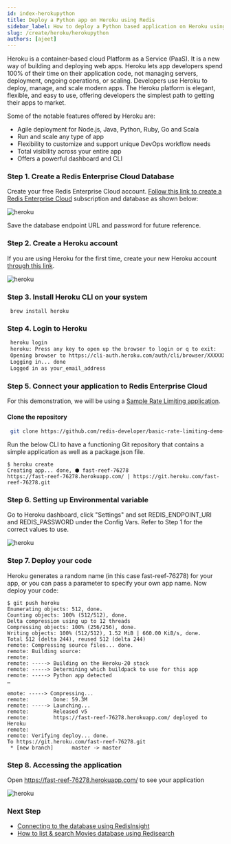 ```yaml
---
id: index-herokupython
title: Deploy a Python app on Heroku using Redis
sidebar_label: How to deploy a Python based application on Heroku using Redis
slug: /create/heroku/herokupython
authors: [ajeet]
---
```



Heroku is a container-based cloud Platform as a Service (PaaS). It is a new way of building and deploying web apps. Heroku lets app developers spend 100% of their time on their application code, not managing servers, deployment, ongoing operations, or scaling. Developers use Heroku to deploy, manage, and scale modern apps. The Heroku platform is elegant, flexible, and easy to use, offering developers the simplest path to getting their apps to market.

Some of the notable features offered by Heroku are:

- Agile deployment for Node.js, Java, Python, Ruby, Go and Scala
- Run and scale any type of app
- Flexibility to customize and support unique DevOps workflow needs
- Total visibility across your entire app
- Offers a powerful dashboard and CLI

### Step 1. Create a Redis Enterprise Cloud Database

Create your free Redis Enterprise Cloud account. [Follow this link to create a Redis Enterprise Cloud](/create/rediscloud) subscription and database as shown below:

![heroku](rediscloud.png)

Save the database endpoint URL and password for future reference.


### Step 2. Create a Heroku account

If you are using Heroku for the first time, create your new Heroku account [through this link](https://signup.heroku.com/login).

![heroku](create_heroku.png)


### Step 3. Install Heroku CLI on your system

   ```macos
    brew install heroku
   ```

### Step 4. Login to Heroku

   ```bash
    heroku login
    heroku: Press any key to open up the browser to login or q to exit:
    Opening browser to https://cli-auth.heroku.com/auth/cli/browser/XXXXXXXXXXA
    Logging in... done
    Logged in as your_email_address
   ```


### Step 5. Connect your application to Redis Enterprise Cloud

For this demonstration, we will be using a [Sample Rate Limiting application](https://github.com/redis-developer/basic-rate-limiting-demo-python).

#### Clone the repository

   ```bash
    git clone https://github.com/redis-developer/basic-rate-limiting-demo-python
   ```

Run the below CLI to have a functioning Git repository that contains a simple application as well as a package.json file.



```
$ heroku create
Creating app... done, ⬢ fast-reef-76278
https://fast-reef-76278.herokuapp.com/ | https://git.heroku.com/fast-reef-76278.git
```

### Step 6. Setting up Environmental variable

Go to Heroku dashboard, click "Settings" and set REDIS_ENDPOINT_URI and REDIS_PASSWORD under the Config Vars.
Refer to Step 1 for the correct values to use.

![heroku](heroku_app1_env.png)



### Step 7. Deploy your code

Heroku generates a random name (in this case fast-reef-76278) for your app, or you can pass a parameter to specify your own app name.
Now deploy your code:
 


```
$ git push heroku                        
Enumerating objects: 512, done.
Counting objects: 100% (512/512), done.
Delta compression using up to 12 threads
Compressing objects: 100% (256/256), done.
Writing objects: 100% (512/512), 1.52 MiB | 660.00 KiB/s, done.
Total 512 (delta 244), reused 512 (delta 244)
remote: Compressing source files... done.
remote: Building source:
remote: 
remote: -----> Building on the Heroku-20 stack
remote: -----> Determining which buildpack to use for this app
remote: -----> Python app detected
…

emote: -----> Compressing...
remote:        Done: 59.3M
remote: -----> Launching...
remote:        Released v5
remote:        https://fast-reef-76278.herokuapp.com/ deployed to Heroku
remote: 
remote: Verifying deploy... done.
To https://git.heroku.com/fast-reef-76278.git
 * [new branch]      master -> master
```

### Step 8. Accessing the application


Open https://fast-reef-76278.herokuapp.com/ to see your application

![heroku](heroku_ratelimiter.png)



### Next Step

- [Connecting to the database using RedisInsight](/explore/redisinsight/)
- [How to list & search Movies database using Redisearch](/howtos/moviesdatabase/getting-started/)
